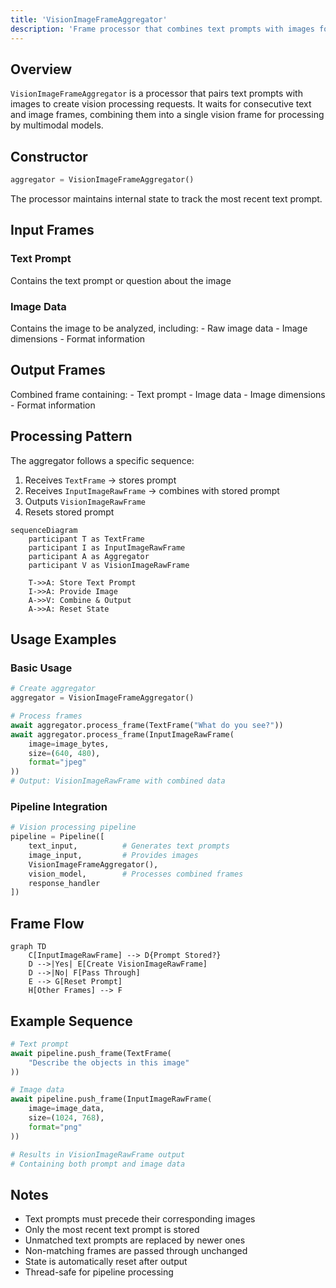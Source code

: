 ```yaml
---
title: 'VisionImageFrameAggregator'
description: 'Frame processor that combines text prompts with images for vision model processing'
---
```


## Overview

`VisionImageFrameAggregator` is a processor that pairs text prompts with images to create vision processing requests. It waits for consecutive text and image frames, combining them into a single vision frame for processing by multimodal models.

## Constructor

```python
aggregator = VisionImageFrameAggregator()
```

The processor maintains internal state to track the most recent text prompt.

## Input Frames

### Text Prompt

<ParamField path="TextFrame" type="Frame">
  Contains the text prompt or question about the image
</ParamField>

### Image Data

<ParamField path="InputImageRawFrame" type="Frame">
  Contains the image to be analyzed, including: - Raw image data - Image
  dimensions - Format information
</ParamField>

## Output Frames

<ParamField path="VisionImageRawFrame" type="Frame">
  Combined frame containing: - Text prompt - Image data - Image dimensions -
  Format information
</ParamField>

## Processing Pattern

The aggregator follows a specific sequence:

1. Receives `TextFrame` → stores prompt
2. Receives `InputImageRawFrame` → combines with stored prompt
3. Outputs `VisionImageRawFrame`
4. Resets stored prompt

```mermaid
sequenceDiagram
    participant T as TextFrame
    participant I as InputImageRawFrame
    participant A as Aggregator
    participant V as VisionImageRawFrame

    T->>A: Store Text Prompt
    I->>A: Provide Image
    A->>V: Combine & Output
    A->>A: Reset State
```

## Usage Examples

### Basic Usage

```python
# Create aggregator
aggregator = VisionImageFrameAggregator()

# Process frames
await aggregator.process_frame(TextFrame("What do you see?"))
await aggregator.process_frame(InputImageRawFrame(
    image=image_bytes,
    size=(640, 480),
    format="jpeg"
))
# Output: VisionImageRawFrame with combined data
```

### Pipeline Integration

```python
# Vision processing pipeline
pipeline = Pipeline([
    text_input,          # Generates text prompts
    image_input,         # Provides images
    VisionImageFrameAggregator(),
    vision_model,        # Processes combined frames
    response_handler
])
```

## Frame Flow

```mermaid
graph TD
    C[InputImageRawFrame] --> D{Prompt Stored?}
    D -->|Yes| E[Create VisionImageRawFrame]
    D -->|No| F[Pass Through]
    E --> G[Reset Prompt]
    H[Other Frames] --> F
```

## Example Sequence

```python
# Text prompt
await pipeline.push_frame(TextFrame(
    "Describe the objects in this image"
))

# Image data
await pipeline.push_frame(InputImageRawFrame(
    image=image_data,
    size=(1024, 768),
    format="png"
))

# Results in VisionImageRawFrame output
# Containing both prompt and image data
```

## Notes

- Text prompts must precede their corresponding images
- Only the most recent text prompt is stored
- Unmatched text prompts are replaced by newer ones
- Non-matching frames are passed through unchanged
- State is automatically reset after output
- Thread-safe for pipeline processing
